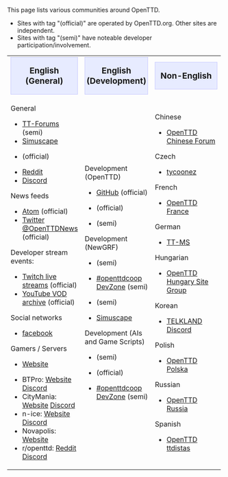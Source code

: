 This page lists various communities around OpenTTD.
* Sites with tag "(official)" are operated by OpenTTD.org. Other sites are independent.
* Sites with tag "(semi)" have noteable developer participation/involvement.

{| cellspacing="3" class="mainpagetable" align="left" style="border:0; padding: 3px"
|- valign="top" style="background-color: #f1f2fe"
|width="33%"|<div style="text-align:center; font-size:1.2em; background-color: #E7EBFF; border: 1px solid #c7c8fe">'''English (General)'''</div>
|width="33%"|<div style="text-align:center; font-size:1.2em; background-color: #E7EBFF; border: 1px solid #c7c8fe">'''English (Development)'''</div>
|width="33%"|<div style="text-align:center; font-size:1.2em; background-color: #E7EBFF; border: 1px solid #c7c8fe">'''Non-English'''</div>
|-
|General
* [https://www.tt-forums.net TT-Forums] (semi)
* [http://www.simuscape.net Simuscape]
* {{en/OFTC|openttd}} (official)
* [https://www.reddit.com/r/openttd Reddit]
* [https://discord.gg/openttd Discord]

News feeds
* [https://www.openttd.org/feed.xml Atom] (official)
* [https://twitter.com/OpenTTDnews Twitter @OpenTTDNews] (official)

Developer stream events:
* [https://www.twitch.tv/openttdlive/about Twitch live streams] (official)
* [https://www.youtube.com/channel/UCbzMyqIFbQRAR6uYsnWjhRw/videos YouTube VOD archive] (official)

Social networks
* [https://www.facebook.com/pages/OpenTTD/13607694555 facebook]

Gamers / Servers
* {{en/OFTC|openttdcoop}} [https://www.openttdcoop.org Website]
* BTPro: [http://www.btpro.nl Website] [https://discord.gg/6WCmKP Discord]
* CityMania: [http://www.citymania.org/ Website] [https://discord.com/invite/Nrdcd2y Discord]
* n-ice: [http://www.n-ice.org/openttd/ Website] [https://discord.gg/HRVrnY4 Discord]
* Novapolis: [http://www.novapolis.net/ Website]
* r/openttd: [https://www.reddit.com/r/openttd Reddit] [https://discordapp.com/invite/0nQXSRX64lIL1zk4 Discord]

|Development (OpenTTD)
* [https://github.com/OpenTTD/OpenTTD GitHub] (official)
* {{en/OFTC|openttd}} (official)
* {{en/Forum|TT-Forums|forum=33}} (semi)

Development (NewGRF)
* {{en/Forum|TT-Forums|forum=66}} (semi)
* [https://dev.openttdcoop.org #openttdcoop DevZone] (semi)
* {{en/OFTC|openttdcoop.devzone}} (semi)
* [http://www.simuscape.net Simuscape]

Development (AIs and Game Scripts)
* {{en/Forum|TT-Forums|forum=65}} (semi)
* {{en/OFTC|openttd}} (official)
* [https://dev.openttdcoop.org #openttdcoop DevZone] (semi)
|Chinese
* [http://openttd.imotor.com/ OpenTTD Chinese Forum]
Czech
* [http://tycoonez.com tycoonez]

French
* [http://www.openttd.fr OpenTTD France]

German
* [http://www.tt-ms.de TT-MS]

Hungarian
* [http://www.openttdhungary.gportal.hu/ OpenTTD Hungary Site Group]

Korean
* [http://telk.kr TELKLAND] [https://discord.com/invite/7HCXyJF Discord]

Polish
* [http://openttd-polska.pl OpenTTD Polska]

Russian
*[http://open.ttdrussia.net/ OpenTTD Russia]

Spanish
*[https://ttdistas.es/ OpenTTD ttdistas]
|}